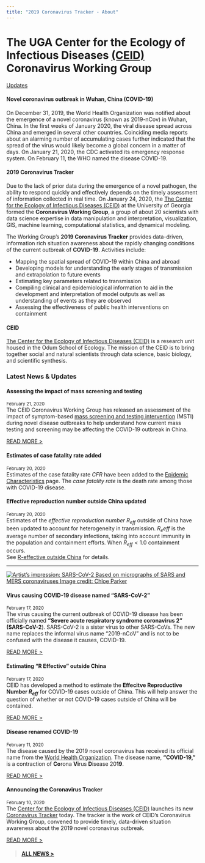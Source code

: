 ```yaml
---
title: "2019 Coronavirus Tracker - About"
---
```


</div> <!-- container-fluid main-container -->

<div class="jumbotron jumbotron-fluid">
<div class="container">
  <!--<h1 class="display-3">Hello, world!</h1>-->
  <h1 class="lead">The UGA Center for the Ecology of Infectious Diseases [(CEID)](http://ceid.uga.edu)<br><strong>Coronavirus Working Group</strong></h2>
  <!--
  <hr class="my-4">
  <p>It uses utility classes for typography and spacing to space content out within the larger container.</p>
  <p class="lead">
  -->
    <a class="btn btn-primary btn-lg" href="news.html" role="button">Updates</a>
  </p>
</div>
</div>

<div class="container-fluid main-container"> <!-- container-fluid main-container -->


<div class="row">
<div class="col-sm-8">
#### Novel coronavirus outbreak in Wuhan, China (COVID-19)

On December 31, 2019, the World Health Organization was notified about the emergence of a novel coronavirus (known as 2019-nCov) in Wuhan, China. In the first weeks of January 2020, the viral disease spread across China and emerged in several other countries. Coinciding media reports about an alarming number of accumulating cases further indicated that the spread of the virus would likely become a global concern in a matter of days. On January 21, 2020, the CDC activated its emergency response system. On February 11, the WHO named the disease COVID-19.

#### 2019 Coronavirus Tracker

Due to the lack of prior data during the emergence of a novel pathogen, the ability to respond quickly and effectively depends on the timely assessment of information collected in real time. On January 24, 2020, the [The Center for the Ecology of Infectious Diseases (CEID)](http://ceid.uga.edu) at the University of Georgia formed the **Coronavirus Working Group**, a group of about 20 scientists with data science expertise in data manipulation and interpretation, visualization, GIS, machine learning, computational statistics, and dynamical modeling.

The Working Group's **2019 Coronavirus Tracker** provides data-driven, information rich situation awareness about the rapidly changing conditions of the current outbreak of **COVID-19**. Activities include:

* Mapping the spatial spread of COVID-19 within China and abroad
* Developing models for understanding the early stages of transmission and extrapolation to future events
* Estimating key parameters related to transmission
* Compiling clinical and epidemiological information to aid in the development and interpretation of model outputs as well as understanding of events as they are observed
* Assessing the effectiveness of public health interventions on containment

#### CEID

[The Center for the Ecology of Infectious Diseases (CEID)](http://ceid.uga.edu) is a research unit housed in the Odum School of Ecology. The mission of the CEID is to bring together social and natural scientists through data science, basic biology, and scientific synthesis.

</div>


<!--NEWS ITEMS-->

<div class="col-sm-4">
<div class="card mb-0">
<div class="card-header">
### Latest News & Updates
</div>

<!--NEWS ITEM-->
<div class="card">
<div class="card-body">
<div class="card-title">
#### Assessing the impact of mass screening and testing
</div>
<p class="card-text">
<small class="card-subtitle mb-2 text-muted">February 21, 2020</small><br>
The CEID Coronavirus Working Group has released an assessment of the impact of symptom-based [mass screening and testing intervention](mass_testing.html) (MSTI) during novel disease outbreaks to help understand how current mass testing and screening may be affecting the COVID-19 outbreak in China.
</p>
<div class="card-link">
[READ MORE >](news.html#news-masstesting)
</div>
</div>
</div>

<!--NEWS ITEM-->
<div class="card">
<div class="card-body">
<div class="card-title">
#### Estimates of case fatality rate added
</div>
<p class="card-text">
<small class="card-subtitle mb-2 text-muted">February 20, 2020</small><br>
Estimates of the case fatality rate $CFR$ have been added to the [Epidemic Characteristics](parameters.html) page. The *case fatality rate* is the death rate among those with COVID-19 disease.
</p>
<div class="card-link">
<!--[READ MORE >](news.html#news-cfr)-->
</div>
</div>
</div>

<!--NEWS ITEM-->
<div class="card">
<div class="card-body">
<div class="card-title">
#### Effective reproduction number outside China updated
</div>
<p class="card-text">
<small class="card-subtitle mb-2 text-muted">February 20, 2020</small><br>
Estimates of the *effective reproduction number* $R_{eff}$ outside of China have been updated to account for heterogeneity in transmission. $R_e{eff}$ is the average number of secondary infections, taking into account immunity in the population and containment efforts. When $R_{eff} < 1.0$ containment occurs.  
See [R-effective outside China](reff-outside.html) for details.<hr>
</p>
<div class="card-link">
<!--[READ MORE >](news.html#news-cfr)-->
</div>
</div>
</div>


<!--NEWS ITEM-->
<div class="card">
<div class="card-body">
<a href="news.html#news-sars-cov-2">![<small><em><small><em>Artist's impression: SARS-CoV-2<br>Based on micrographs of SARS and MERS coronaviruses<br>Image credit: Chloe Parker</em></small>](images/2019ncov_Parker/Image-4.jpeg)</a>
<div class="card-title">
#### Virus causing COVID-19 disease named "SARS-CoV-2"
</div>
<p class="card-text">
<small class="card-subtitle mb-2 text-muted">February 17, 2020</small><br>
The virus causing the current outbreak of COVID-19 disease has been officially named **"Severe acute respiratory syndrome coronavirus 2" (SARS-CoV-2**).  SARS-CoV-2 is a sister virus to other SARS-CoVs. The new name replaces the informal virus name "2019-nCoV" and is not to be confused with the disease it causes, COVID-19.
</p>
<div class="card-link">
[READ MORE >](news.html#news-sars-cov-2)
</div>
</div>
</div>


<!--NEWS ITEM-->
<div class="card hidden">
<div class="card-body">
<div class="card-title">
#### Estimating "R Effective" outside China
</div>
<p class="card-text">
<small class="card-subtitle mb-2 text-muted">February 17, 2020</small><br>
CEID has developed a method to estimate the **Effecitve Reproductive Number $R_{eff}$** for COVID-19 cases outside of China. This will help answer the question of whether or not COVID-19 cases outside of China will be contained.
</p>
<div class="card-link">
[READ MORE >](news.html#news-reff-outside)
</div>
</div>
</div>

<!--NEWS ITEM-->
<div class="card hidden">
<div class="card-body">
<div class="card-title">
#### Disease renamed COVID-19
</div>
<p class="card-text"><small class="card-subtitle mb-2 text-muted">February 11, 2020</small><br>
The disease caused by the 2019 novel coronavirus has received its official name from the [World Health Organization](https://www.who.int/). The disease name, **"COVID-19,"** is a contraction of **Co**rona **Vi**rus **D**isease 20**19**.
</p>
<div class="card-link">
[READ MORE >](news.html#news-covid-19)
</div>
</div>
</div>

<!--NEWS ITEM HIDDEN-->

<div class="card hidden">
<div class="card-body">
<div class="card-title">
#### Announcing the Coronavirus Tracker
</div>
<p class="card-text">
<small class="card-subtitle mb-2 text-muted">February 10, 2020</small><br>
The [Center for the Ecology of Infectious Diseases (CEID)](http://ceid.uga.edu) launches its new [Coronavirus Tracker](http://2019-coronavirus-tracker.com) today. The tracker is the work of CEID's Coronavirus Working Group, convened to provide timely, data-driven situation awareness about the 2019 novel coronavirus outbreak.
</p>
<div class="card-link">
[READ MORE >](news.html#news-announcing-ncov-tracker)
</div>
</div>
</div>

<!--LINK TO OLDER NEWS-->
<div class="card-footer">
<div class="card-body">>
#### [ALL NEWS >](news.html)
</div>
</div>

<!--END-->
</div>
</div>
</div>